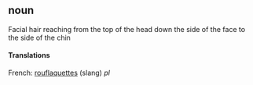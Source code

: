 ==noun==
Facial hair reaching from the top of the head down the side of the face to the side of the chin
====Translations====
French: [[rouflaquettes]] (slang) ''pl''